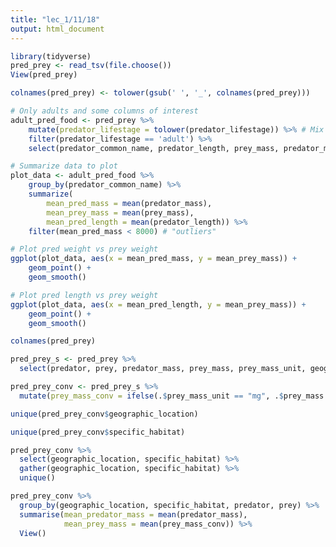 ```yaml
---
title: "lec_1/11/18"
output: html_document
---
```


```r
library(tidyverse)
pred_prey <- read_tsv(file.choose())
View(pred_prey)
```

```r
colnames(pred_prey) <- tolower(gsub(' ', '_', colnames(pred_prey)))

# Only adults and some columns of interest
adult_pred_food <- pred_prey %>% 
    mutate(predator_lifestage = tolower(predator_lifestage)) %>% # Mix of upper and lower case...
    filter(predator_lifestage == 'adult') %>% 
    select(predator_common_name, predator_length, prey_mass, predator_mass)

# Summarize data to plot
plot_data <- adult_pred_food %>% 
    group_by(predator_common_name) %>% 
    summarize(
        mean_pred_mass = mean(predator_mass),
        mean_prey_mass = mean(prey_mass),
        mean_pred_length = mean(predator_length)) %>% 
    filter(mean_pred_mass < 8000) # "outliers"

# Plot pred weight vs prey weight
ggplot(plot_data, aes(x = mean_pred_mass, y = mean_prey_mass)) +
    geom_point() +
    geom_smooth()

# Plot pred length vs prey weight
ggplot(plot_data, aes(x = mean_pred_length, y = mean_prey_mass)) +
    geom_point() +
    geom_smooth()
```

```r
colnames(pred_prey)
```

```r
pred_prey_s <- pred_prey %>% 
  select(predator, prey, predator_mass, prey_mass, prey_mass_unit, geographic_location, mean_annual_temp, mean_pp, specific_habitat)

pred_prey_conv <- pred_prey_s %>% 
  mutate(prey_mass_conv = ifelse(.$prey_mass_unit == "mg", .$prey_mass * 1000, .$prey_mass))
```

```r
unique(pred_prey_conv$geographic_location)
```
```r
unique(pred_prey_conv$specific_habitat)
```
```r
pred_prey_conv %>% 
  select(geographic_location, specific_habitat) %>% 
  gather(geographic_location, specific_habitat) %>% 
  unique() 
```
```r
pred_prey_conv %>% 
  group_by(geographic_location, specific_habitat, predator, prey) %>% 
  summarise(mean_predator_mass = mean(predator_mass),
            mean_prey_mass = mean(prey_mass_conv)) %>% 
  View()
```















